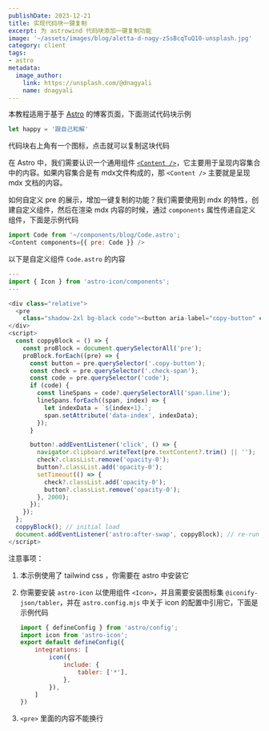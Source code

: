 ```yaml
---
publishDate: 2023-12-21
title: 实现代码块一键复制
excerpt: 为 astrowind 代码块添加一键复制功能
image: '~/assets/images/blog/aletta-d-nagy-zSsBcqTuQ10-unsplash.jpg'
category: client
tags:
- astro
metadata:
  image_author:
    link: https://unsplash.com/@dnagyali
    name: dnagyali
---
```


本教程适用于基于 [Astro](https://astro.build/) 的博客页面，下面测试代码块示例
```javascript
let happy = '跟自己和解'
```
代码块右上角有一个图标，点击就可以复制这块代码

在 Astro 中，我们需要认识一个通用组件 [`<Content />`](https://docs.astro.build/zh-cn/reference/api-reference/#content-)，它主要用于呈现内容集合中的内容。如果内容集合是有 mdx文件构成的，那 `<Content />` 主要就是呈现 mdx 文档的内容。

如何自定义 pre 的展示，增加一键复制的功能？我们需要使用到 mdx 的特性，创建自定义组件，然后在渲染 mdx 内容的时候，通过 `components` 属性传递自定义组件，下面是示例代码

``` javascript
import Code from '~/components/blog/Code.astro';
<Content components={{ pre: Code }} />
```

以下是自定义组件 `Code.astro`  的内容

```javascript
---
import { Icon } from 'astro-icon/components';
---

<div class="relative">
  <pre
    class="shadow-2xl bg-black code"><button aria-label="copy-button" class="copy-button absolute  z-20 top-2 right-2  rounded-md transition-all ease-in max-w-full max-h-fit hover:text-indigo-400"><Icon name="tabler:copy" /></button><span class="check-span absolute z-10 top-2 right-2  rounded-md transition-all ease-in opacity-0 text-green-300 max-w-full max-h-fit "><Icon name="tabler:check" /></span><slot /></pre>
</div>
<script>
  const coppyBlock = () => {
    const proBlock = document.querySelectorAll('pre');
    proBlock.forEach((pre) => {
      const button = pre.querySelector('.copy-button');
      const check = pre.querySelector('.check-span');
      const code = pre.querySelector('code');
      if (code) {
        const lineSpans = code?.querySelectorAll('span.line');
        lineSpans.forEach((span, index) => {
          let indexData = `${index+1}.`;
          span.setAttribute('data-index', indexData);
        });
      }

      button!.addEventListener('click', () => {
        navigator.clipboard.writeText(pre.textContent?.trim() || '');
        check?.classList.remove('opacity-0');
        button?.classList.add('opacity-0');
        setTimeout(() => {
          check?.classList.add('opacity-0');
          button?.classList.remove('opacity-0');
        }, 2000);
      });
    });
  };
  coppyBlock(); // initial load
  document.addEventListener('astro:after-swap', coppyBlock); // re-run after each page change
</script>
```

注意事项：

1. 本示例使用了 tailwind css ，你需要在 astro 中安装它

2. 你需要安装 `astro-icon` 以使用组件 `<Icon>`，并且需要安装图标集 `@iconify-json/tabler`，并在 `astro.config.mjs` 中关于 icon 的配置中引用它，下面是示例代码

   ```javascript
   import { defineConfig } from 'astro/config';
   import icon from 'astro-icon';
   export default defineConfig({
       integrations: [
           icon({
               include: {
                   tabler: ['*'],
               },
           }),
       ]
   })
   ```

3. `<pre>` 里面的内容不能换行

